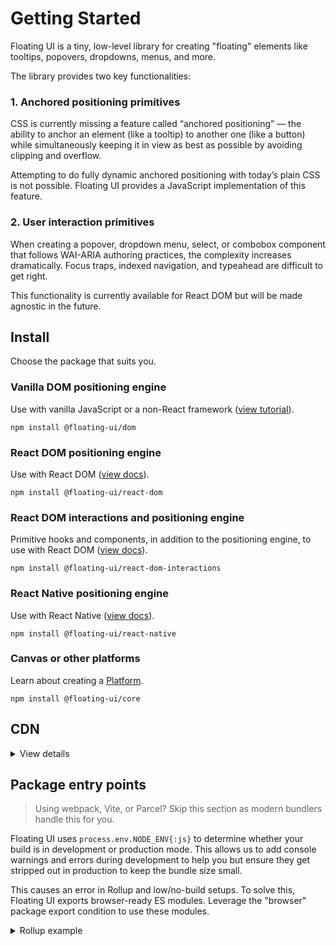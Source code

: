 # Getting Started

Floating UI is a tiny, low-level library for creating "floating"
elements like tooltips, popovers, dropdowns, menus, and more.

The library provides two key functionalities:

### 1. Anchored positioning primitives

CSS is currently missing a feature called “anchored positioning”
— the ability to anchor an element (like a tooltip) to another
one (like a button) while simultaneously keeping it in view as
best as possible by avoiding clipping and overflow.

Attempting to do fully dynamic anchored positioning with today’s
plain CSS is not possible. Floating UI provides a JavaScript
implementation of this feature.

### 2. User interaction primitives

When creating a popover, dropdown menu, select, or combobox
component that follows WAI-ARIA authoring practices, the
complexity increases dramatically. Focus traps, indexed
navigation, and typeahead are difficult to get right.

This functionality is currently available for React DOM but will
be made agnostic in the future.

## Install

Choose the package that suits you.

### Vanilla DOM positioning engine

Use with vanilla JavaScript or a non-React framework
([view tutorial](/docs/tutorial)).

```shell
npm install @floating-ui/dom
```

### React DOM positioning engine

Use with React DOM ([view docs](/docs/react-dom)).

```shell
npm install @floating-ui/react-dom
```

### React DOM interactions and positioning engine

Primitive hooks and components, in addition to the positioning
engine, to use with React DOM
([view docs](/docs/react-dom-interactions)).

```shell
npm install @floating-ui/react-dom-interactions
```

### React Native positioning engine

Use with React Native ([view docs](/docs/react-native)).

```shell
npm install @floating-ui/react-native
```

### Canvas or other platforms

Learn about creating a [Platform](/docs/platform).

```shell
npm install @floating-ui/core
```

## CDN

<details>
  <summary>View details</summary>

Floating UI can be loaded via CDN using ESM or UMD format.

### ESM

```js
// development
import {computePosition} from 'https://cdn.skypack.dev/@floating-ui/dom@__DOM_VERSION__';

// production
import {computePosition} from 'https://cdn.skypack.dev/@floating-ui/dom@__DOM_VERSION__?min';
```

### UMD

```html
<script src="https://unpkg.com/@floating-ui/core@__CORE_VERSION__"></script>
<script src="https://unpkg.com/@floating-ui/dom@__DOM_VERSION__"></script>
```

All exports will be available on `window.FloatingUIDOM{:js}`.

</details>

## Package entry points

> Using webpack, Vite, or Parcel? Skip this section as modern
> bundlers handle this for you.

Floating UI uses `process.env.NODE_ENV{:js}` to determine whether
your build is in development or production mode. This allows us
to add console warnings and errors during development to help you
but ensure they get stripped out in production to keep the bundle
size small.

This causes an error in Rollup and low/no-build setups. To solve
this, Floating UI exports browser-ready ES modules. Leverage the
"browser" package export condition to use these modules.

<details>
  <summary>Rollup example</summary>

The `browser{:.objectKey}` option in the `nodeResolve(){:js}`
plugin will select browser versions of packages if available.

```js
import {nodeResolve} from '@rollup/plugin-node-resolve';

export default {
  // ...
  plugins: [
    nodeResolve({
      browser: true,

      // Add this line for development config, omit for
      // production config
      exportConditions: ['development'],
    }),
  ],
};
```

</details>
